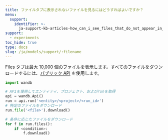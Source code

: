 ```yaml
---
title: ファイルタブに表示されないファイルを見るにはどうすればよいですか？
menu:
  support:
    identifier: >-
      ja-support-kb-articles-how_can_i_see_files_that_do_not_appear_in_the_files_tab
support:
  - experiments
toc_hide: true
type: docs
slug: /ja/models/support/:filename
---
```

Files タブは最大 10,000 個のファイルを表示します。すべてのファイルをダウンロードするには、[パブリック API](/ja/models/ref/python/public-api/api) を使用します。

```python
import wandb

# APIを使用してエンティティ、プロジェクト、およびrunを取得
api = wandb.Api()
run = api.run('<entity>/<project>/<run_id>')
# 特定のファイルをダウンロード
run.file('<file>').download()

# 条件に応じたファイルをダウンロード
for f in run.files():
    if <condition>:
        f.download()
```